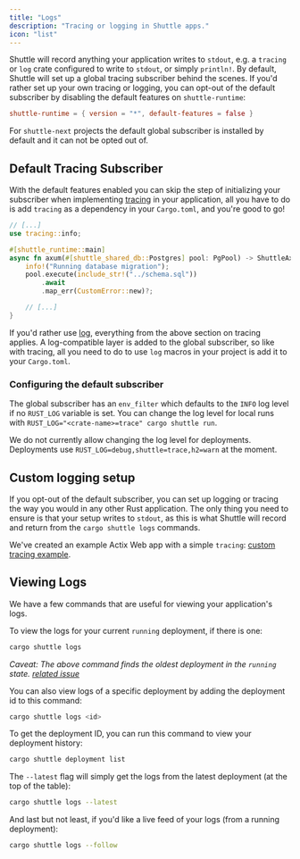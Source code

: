 ```yaml
---
title: "Logs"
description: "Tracing or logging in Shuttle apps."
icon: "list"
---
```


Shuttle will record anything your application writes to `stdout`, e.g. a `tracing` or `log` crate configured to write to `stdout`,
or simply `println!`. By default, Shuttle will set up a global tracing subscriber behind the scenes. If you'd rather set up
your own tracing or logging, you can opt-out of the default subscriber by disabling the default features on `shuttle-runtime`:

```toml Cargo.toml
shuttle-runtime = { version = "*", default-features = false }
```

For `shuttle-next` projects the default global subscriber is installed by default and it can not be opted out of.

## Default Tracing Subscriber

With the default features enabled you can skip the step of initializing your subscriber when implementing [tracing](https://docs.rs/tracing/latest/tracing/)
in your application, all you have to do is add `tracing` as a dependency in your `Cargo.toml`, and you're good to go!

```rust
// [...]
use tracing::info;

#[shuttle_runtime::main]
async fn axum(#[shuttle_shared_db::Postgres] pool: PgPool) -> ShuttleAxum {
    info!("Running database migration");
    pool.execute(include_str!("../schema.sql"))
        .await
        .map_err(CustomError::new)?;

    // [...]
}
```

If you'd rather use [log](https://docs.rs/log/latest/log/), everything from the above section on tracing applies.
A log-compatible layer is added to the global subscriber, so like with tracing, all you need to do to use `log` macros
in your project is add it to your `Cargo.toml`.

### Configuring the default subscriber

The global subscriber has an `env_filter` which defaults to the `INFO` log level if no `RUST_LOG` variable is set. You can change the
log level for local runs with `RUST_LOG="<crate-name>=trace" cargo shuttle run`.

We do not currently allow changing the log level for deployments. Deployments use `RUST_LOG=debug,shuttle=trace,h2=warn` at the moment.

## Custom logging setup

If you opt-out of the default subscriber, you can set up logging or tracing the way you would in any other Rust application.
The only thing you need to ensure is that your setup writes to `stdout`, as this is what Shuttle will record and return from
the `cargo shuttle logs` commands.

We've created an example Actix Web app with a simple `tracing`: [custom tracing example](https://github.com/shuttle-hq/shuttle-examples/tree/main/tracing/custom-tracing-subscriber).

## Viewing Logs

We have a few commands that are useful for viewing your application's logs.

To view the logs for your current `running` deployment, if there is one:

```bash
cargo shuttle logs
```

*Caveat: The above command finds the oldest deployment in the `running` state. [related issue](https://github.com/shuttle-hq/shuttle/issues/1067)*

You can also view logs of a specific deployment by adding the deployment id to this command:

```bash
cargo shuttle logs <id>
```

To get the deployment ID, you can run this command to view your deployment history:

```bash
cargo shuttle deployment list
```

The `--latest` flag will simply get the logs from the latest deployment (at the top of the table):

```bash
cargo shuttle logs --latest
```

And last but not least, if you'd like a live feed of your logs (from a running deployment):

```bash
cargo shuttle logs --follow
```
